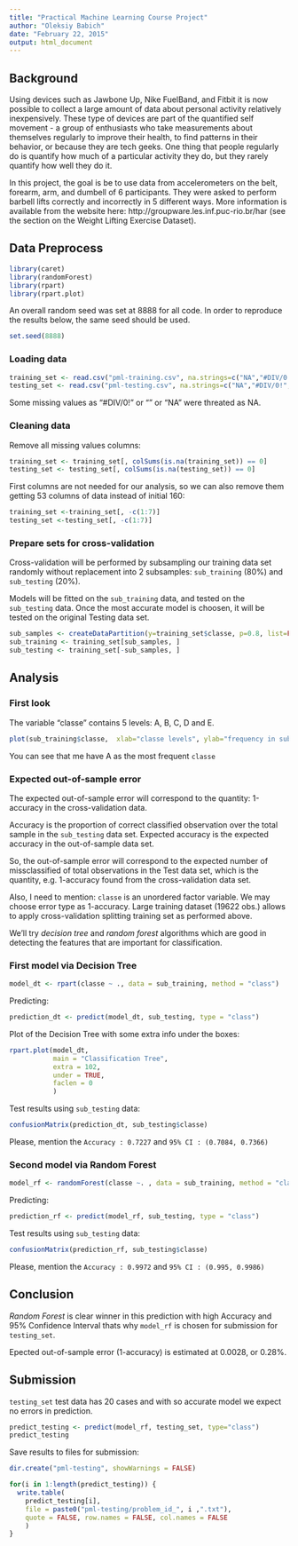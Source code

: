 ```yaml
---
title: "Practical Machine Learning Course Project"
author: "Oleksiy Babich"
date: "February 22, 2015"
output: html_document
---
```


## Background

Using devices such as Jawbone Up, Nike FuelBand, and Fitbit it is now possible to collect a large amount of data about personal activity relatively inexpensively. These type of devices are part of the quantified self movement - a group of enthusiasts who take measurements about themselves regularly to improve their health, to find patterns in their behavior, or because they are tech geeks. One thing that people regularly do is quantify how much of a particular activity they do, but they rarely quantify how well they do it.

In this project, the goal is be to use data from accelerometers on the belt, forearm, arm, and dumbell of 6 participants. They were asked to perform barbell lifts correctly and incorrectly in 5 different ways. More information is available from the website here: http://groupware.les.inf.puc-rio.br/har (see the section on the Weight Lifting Exercise Dataset).

## Data Preprocess

```r
library(caret)
library(randomForest)
library(rpart)
library(rpart.plot)
```

An overall random seed was set at 8888 for all code. In order to reproduce the results below, the same seed should be used.

```r
set.seed(8888)
```

### Loading data

```r
training_set <- read.csv("pml-training.csv", na.strings=c("NA","#DIV/0!", ""))
testing_set <- read.csv("pml-testing.csv", na.strings=c("NA","#DIV/0!", ""))
```

Some missing values as "#DIV/0!" or "" or "NA" were threated as NA.

### Cleaning data

Remove all missing values columns:
```r
training_set <- training_set[, colSums(is.na(training_set)) == 0]
testing_set <- testing_set[, colSums(is.na(testing_set)) == 0]
```

First columns are not needed for our analysis, so we can also remove them getting 53 columns of data instead of initial 160:

```r
training_set <-training_set[, -c(1:7)]
testing_set <-testing_set[, -c(1:7)]
```

### Prepare sets for cross-validation

Cross-validation will be performed by subsampling our training data set randomly without replacement into 2 subsamples: `sub_training` (80%) and `sub_testing` (20%).

Models will be fitted on the `sub_training` data, and tested on the `sub_testing` data. Once the most accurate model is choosen, it will be tested on the original Testing data set.

```r
sub_samples <- createDataPartition(y=training_set$classe, p=0.8, list=FALSE)
sub_training <- training_set[sub_samples, ] 
sub_testing <- training_set[-sub_samples, ]
```

## Analysis

### First look

The variable “classe” contains 5 levels: A, B, C, D and E.

```r
plot(sub_training$classe,  xlab="classe levels", ylab="frequency in sub_training")
```

You can see that me have A as the most frequent `classe`

### Expected out-of-sample error

The expected out-of-sample error will correspond to the quantity: 1-accuracy in the cross-validation data.

Accuracy is the proportion of correct classified observation over the total sample in the `sub_testing` data set. Expected accuracy is the expected accuracy in the out-of-sample data set.

So, the out-of-sample error will correspond to the expected number of missclassified of total observations in the Test data set, which is the quantity, e.g. 1-accuracy found from the cross-validation data set.

Also, I need to mention: `classe` is an unordered factor variable. We may choose error type as 1-accuracy. Large training dataset (19622 obs.) allows to apply cross-validation splitting training set as performed above.

We'll try *decision tree* and *random forest* algorithms which are good in detecting the features that are important for classification.

### First model via Decision Tree

```r
model_dt <- rpart(classe ~ ., data = sub_training, method = "class")
```

Predicting:
```r
prediction_dt <- predict(model_dt, sub_testing, type = "class")
```

Plot of the Decision Tree with some extra info under the boxes:
```r
rpart.plot(model_dt,
           main = "Classification Tree",
           extra = 102,
           under = TRUE,
           faclen = 0
           )
```

Test results using `sub_testing` data:
```r
confusionMatrix(prediction_dt, sub_testing$classe)
```

Please, mention the `Accuracy : 0.7227` and `95% CI : (0.7084, 0.7366)`

### Second model via Random Forest

```r
model_rf <- randomForest(classe ~. , data = sub_training, method = "class")
```

Predicting:
```r
prediction_rf <- predict(model_rf, sub_testing, type = "class")
```

Test results using `sub_testing` data:
```r
confusionMatrix(prediction_rf, sub_testing$classe)
```
Please, mention the `Accuracy : 0.9972` and `95% CI : (0.995, 0.9986)`

## Conclusion

*Random Forest* is clear winner in this prediction with high Accuracy and 95% Confidence Interval thats why `model_rf` is chosen for submission for `testing_set`.

Epected out-of-sample error (1-accuracy) is estimated at 0.0028, or 0.28%.

## Submission
`testing_set` test data has 20 cases and with so accurate model we expect no errors in prediction.

```r
predict_testing <- predict(model_rf, testing_set, type="class")
predict_testing
```

Save results to files for submission:
```r
dir.create("pml-testing", showWarnings = FALSE)

for(i in 1:length(predict_testing)) {
  write.table(
    predict_testing[i],
    file = paste0("pml-testing/problem_id_", i ,".txt"),
    quote = FALSE, row.names = FALSE, col.names = FALSE
    )
}
```
